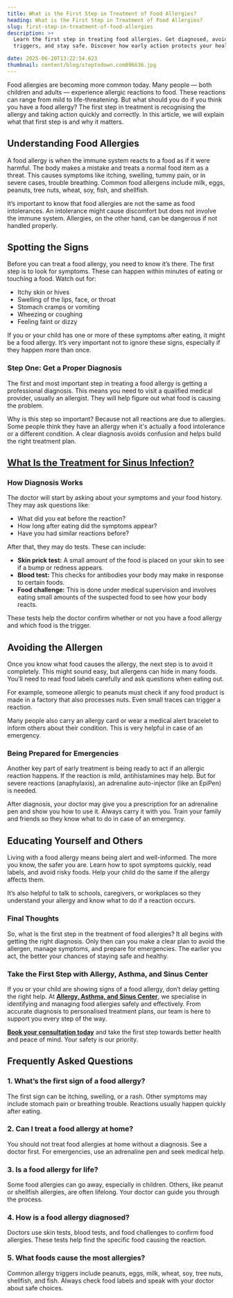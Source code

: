 ```yaml
---
title: What is the First Step in Treatment of Food Allergies?
heading: What is the First Step in Treatment of Food Allergies?
slug: first-step-in-treatment-of-food-allergies
description: >+
  Learn the first step in treating food allergies. Get diagnosed, avoid
  triggers, and stay safe. Discover how early action protects your health.

date: 2025-06-20T13:22:54.623
thumbnail: content/blog/steptodown.com896636.jpg
---
```

Food allergies are becoming more common today. Many people — both children and adults — experience allergic reactions to food. These reactions can range from mild to life-threatening. But what should you do if you think you have a food allergy? The first step in treatment is recognising the allergy and taking action quickly and correctly. In this article, we will explain what that first step is and why it matters.

## Understanding Food Allergies

A food allergy is when the immune system reacts to a food as if it were harmful. The body makes a mistake and treats a normal food item as a threat. This causes symptoms like itching, swelling, tummy pain, or in severe cases, trouble breathing. Common food allergens include milk, eggs, peanuts, tree nuts, wheat, soy, fish, and shellfish.

It’s important to know that food allergies are not the same as food intolerances. An intolerance might cause discomfort but does not involve the immune system. Allergies, on the other hand, can be dangerous if not handled properly.

## Spotting the Signs

Before you can treat a food allergy, you need to know it’s there. The first step is to look for symptoms. These can happen within minutes of eating or touching a food. Watch out for:

- Itchy skin or hives
- Swelling of the lips, face, or throat
- Stomach cramps or vomiting
- Wheezing or coughing
- Feeling faint or dizzy

If you or your child has one or more of these symptoms after eating, it might be a food allergy. It’s very important not to ignore these signs, especially if they happen more than once.

### Step One: Get a Proper Diagnosis

The first and most important step in treating a food allergy is getting a professional diagnosis. This means you need to visit a qualified medical provider, usually an allergist. They will help figure out what food is causing the problem.

Why is this step so important? Because not all reactions are due to allergies. Some people think they have an allergy when it's actually a food intolerance or a different condition. A clear diagnosis avoids confusion and helps build the right treatment plan.

## [What Is the Treatment for Sinus Infection?](https://www.aascmed.com/blog/treatment-for-sinus-infection/)


### How Diagnosis Works

The doctor will start by asking about your symptoms and your food history. They may ask questions like:

- What did you eat before the reaction?
- How long after eating did the symptoms appear?
- Have you had similar reactions before?

After that, they may do tests. These can include:

- **Skin prick test:** A small amount of the food is placed on your skin to see if a bump or redness appears.
- **Blood test:** This checks for antibodies your body may make in response to certain foods.
- **Food challenge:** This is done under medical supervision and involves eating small amounts of the suspected food to see how your body reacts.

These tests help the doctor confirm whether or not you have a food allergy and which food is the trigger.

## Avoiding the Allergen

Once you know what food causes the allergy, the next step is to avoid it completely. This might sound easy, but allergens can hide in many foods. You’ll need to read food labels carefully and ask questions when eating out.

For example, someone allergic to peanuts must check if any food product is made in a factory that also processes nuts. Even small traces can trigger a reaction.

Many people also carry an allergy card or wear a medical alert bracelet to inform others about their condition. This is very helpful in case of an emergency.

### Being Prepared for Emergencies

Another key part of early treatment is being ready to act if an allergic reaction happens. If the reaction is mild, antihistamines may help. But for severe reactions (anaphylaxis), an adrenaline auto-injector (like an EpiPen) is needed.

After diagnosis, your doctor may give you a prescription for an adrenaline pen and show you how to use it. Always carry it with you. Train your family and friends so they know what to do in case of an emergency.

## Educating Yourself and Others

Living with a food allergy means being alert and well-informed. The more you know, the safer you are. Learn how to spot symptoms quickly, read labels, and avoid risky foods. Help your child do the same if the allergy affects them.

It’s also helpful to talk to schools, caregivers, or workplaces so they understand your allergy and know what to do if a reaction occurs.

### Final Thoughts

So, what is the first step in the treatment of food allergies? It all begins with getting the right diagnosis. Only then can you make a clear plan to avoid the allergen, manage symptoms, and prepare for emergencies. The earlier you act, the better your chances of staying safe and healthy.

### Take the First Step with Allergy, Asthma, and Sinus Center

If you or your child are showing signs of a food allergy, don’t delay getting the right help. At [**Allergy, Asthma, and Sinus Center**](https://www.aascmed.com/), we specialise in identifying and managing food allergies safely and effectively. From accurate diagnosis to personalised treatment plans, our team is here to support you every step of the way.


[**Book your consultation today**](https://www.aascmed.com/contact/) and take the first step towards better health and peace of mind. Your safety is our priority.

## Frequently Asked Questions

### 1. What’s the first sign of a food allergy?

The first sign can be itching, swelling, or a rash. Other symptoms may include stomach pain or breathing trouble. Reactions usually happen quickly after eating.

### 2. Can I treat a food allergy at home?

You should not treat food allergies at home without a diagnosis. See a doctor first. For emergencies, use an adrenaline pen and seek medical help.

### 3. Is a food allergy for life?

Some food allergies can go away, especially in children. Others, like peanut or shellfish allergies, are often lifelong. Your doctor can guide you through the process.

### 4. How is a food allergy diagnosed?

Doctors use skin tests, blood tests, and food challenges to confirm food allergies. These tests help find the specific food causing the reaction.

### 5. What foods cause the most allergies?

Common allergy triggers include peanuts, eggs, milk, wheat, soy, tree nuts, shellfish, and fish. Always check food labels and speak with your doctor about safe choices.




